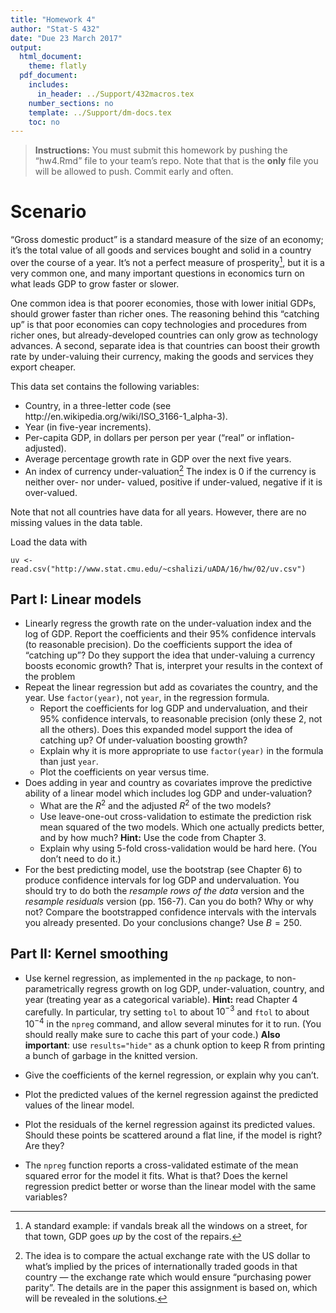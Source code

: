 ```yaml
---
title: "Homework 4"
author: "Stat-S 432"
date: "Due 23 March 2017"
output:
  html_document:
    theme: flatly
  pdf_document:
    includes:
      in_header: ../Support/432macros.tex
    number_sections: no
    template: ../Support/dm-docs.tex
    toc: no
---
```


>  __Instructions:__ You must submit this homework by pushing the "hw4.Rmd" file to your team's repo. Note that that is the __only__ file you will be allowed to push. Commit early and often.


# Scenario

"Gross domestic product" is a standard measure of the size of an economy;
it's the total value of all goods and services bought and solid in a country over the course of a year.  It's not a perfect measure of prosperity[^bad_gdp], but it is a very common one, and many important questions in economics turn on what leads GDP to grow faster or slower.

[^bad_gdp]: A standard example: if vandals break all the windows on a street, for that town, GDP goes _up_ by the cost of the repairs.

One common idea is that poorer economies, those with lower initial GDPs, should grower faster than richer ones.  The reasoning behind this "catching up" is
that poor economies can copy technologies and procedures from richer ones, but
already-developed countries can only grow as technology advances.  A second,
separate idea is that countries can boost their growth rate by under-valuing
their currency, making the goods and services they export cheaper.

This data set contains the following variables:

* Country, in a three-letter code (see http://en.wikipedia.org/wiki/ISO_3166-1_alpha-3).
* Year (in five-year increments).
* Per-capita GDP, in dollars per person per year ("real" or
  inflation-adjusted).
* Average percentage growth rate in GDP over the next five years.
* An index of currency under-valuation[^index_note]  The index
is 0 if the currency is neither over- nor under- valued, positive if
under-valued, negative if it is over-valued.

[^index_note]: The idea is to compare the actual exchange rate with the US dollar to what's implied by the prices of internationally traded goods in that country --- the exchange rate which would ensure "purchasing power parity".  The details are in the paper this assignment is based on, which will be revealed in the solutions.  

Note that not all countries have data for all years.  However, there are no missing values in the data table.

Load the data with
```
uv <- read.csv("http://www.stat.cmu.edu/~cshalizi/uADA/16/hw/02/uv.csv")
```


## Part I: Linear models

* Linearly regress the growth rate on the under-valuation index and the log of GDP.  Report the coefficients and their 95% confidence intervals (to reasonable precision).  Do the coefficients support the idea of "catching up"?  Do they support the idea that under-valuing a currency boosts economic growth? That is, interpret your results in the context of the problem
* Repeat the linear regression but add as covariates the country, and the year.  Use `factor(year)`, not `year`, in the regression formula.
    - Report the coefficients for log GDP and undervaluation, and their
    95% confidence intervals, to reasonable precision (only these 2, not all the others). Does this expanded model support the idea of catching up?  Of under-valuation boosting growth?
    - Explain why it is more appropriate to use `factor(year)` in
    the formula than just `year`.
    - Plot the coefficients on year versus time.
* Does adding in year and country as covariates improve the predictive
  ability of a linear model which includes log GDP and under-valuation?
    - What are the $R^2$ and the adjusted $R^2$ of the two models?
    - Use leave-one-out cross-validation to estimate the prediction risk  mean squared of the two models.  Which one actually predicts better, and by how much?  __Hint:__ Use the code from Chapter 3.
    - Explain why using 5-fold cross-validation would be hard here.
    (You don't need to do it.)
* For the best predicting model, use the bootstrap (see Chapter 6) to produce confidence intervals for log GDP and undervaluation. You should try to do both the _resample rows of the data_ version and the _resample residuals_ version (pp. 156-7). Can you do both? Why or why not? Compare the bootstrapped confidence intervals with the intervals you already presented. Do your conclusions change? Use $B=250$.

## Part II: Kernel smoothing


* Use kernel regression, as implemented in the
  `np` package, to non-parametrically regress growth on log GDP,
  under-valuation, country, and year (treating year as a categorical variable).
  __Hint:__ read Chapter 4 carefully.  In particular, try setting
  `tol` to about $10^{-3}$ and `ftol` to about $10^{-4}$ in the
  `npreg` command, and allow several minutes for it to run.  (You should really make sure to cache this part of your code.) __Also important__: use `results="hide"` as a chunk option to keep R from printing a bunch of garbage in the knitted version. 
    
* Give the coefficients of the kernel regression, or explain why you
    can't.
* Plot the predicted values of the kernel regression against the predicted values of the linear model.
* Plot the residuals of the kernel regression against its predicted
    values.  Should these points be scattered around a flat line, if the model is right?  Are they?
* The `npreg` function reports a cross-validated estimate of
    the mean squared error for the model it fits.  What is that?  Does the
    kernel regression predict better or worse than the linear model with the
    same variables?
    